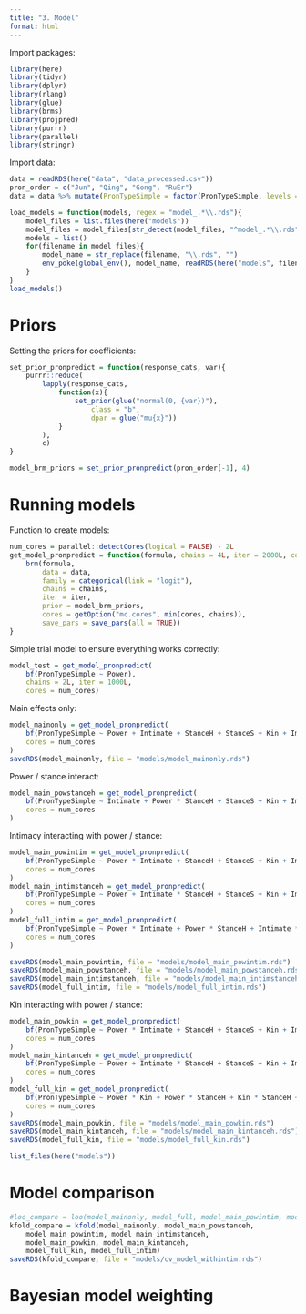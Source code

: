 ```yaml
---
title: "3. Model"
format: html
---
```


Import packages:
```r
library(here)
library(tidyr)
library(dplyr)
library(rlang)
library(glue)
library(brms)
library(projpred)
library(purrr)
library(parallel)
library(stringr)
```

Import data:
```r
data = readRDS(here("data", "data_processed.csv"))
pron_order = c("Jun", "Qing", "Gong", "RuEr")
data = data %>% mutate(PronTypeSimple = factor(PronTypeSimple, levels = pron_order))
```

```r
load_models = function(models, regex = "model_.*\\.rds"){
    model_files = list.files(here("models"))
    model_files = model_files[str_detect(model_files, "^model_.*\\.rds")]
    models = list()
    for(filename in model_files){
        model_name = str_replace(filename, "\\.rds", "")
        env_poke(global_env(), model_name, readRDS(here("models", filename)))
    }
}
load_models()
```


# Priors

Setting the priors for coefficients:
```r
set_prior_pronpredict = function(response_cats, var){
    purrr::reduce(
        lapply(response_cats,
            function(x){
                set_prior(glue("normal(0, {var})"),
                    class = "b",
                    dpar = glue("mu{x}"))
            }
        ),
        c)
}

model_brm_priors = set_prior_pronpredict(pron_order[-1], 4)

```

# Running models

Function to create models:
```r
num_cores = parallel::detectCores(logical = FALSE) - 2L
get_model_pronpredict = function(formula, chains = 4L, iter = 2000L, cores = 1L){
    brm(formula,
        data = data,
        family = categorical(link = "logit"),
        chains = chains,
        iter = iter,
        prior = model_brm_priors,
        cores = getOption("mc.cores", min(cores, chains)),
        save_pars = save_pars(all = TRUE))
}
```

Simple trial model to ensure everything works correctly:
```r
model_test = get_model_pronpredict(
    bf(PronTypeSimple ~ Power),
    chains = 2L, iter = 1000L,
    cores = num_cores)
```

Main effects only: 
```r
model_mainonly = get_model_pronpredict(
    bf(PronTypeSimple ~ Power + Intimate + StanceH + StanceS + Kin + ImpositionH + (1 | Speaker)),
    cores = num_cores
)
saveRDS(model_mainonly, file = "models/model_mainonly.rds")
```

Power / stance interact:
```r
model_main_powstanceh = get_model_pronpredict(
    bf(PronTypeSimple ~ Intimate + Power * StanceH + StanceS + Kin + ImpositionH + (1 | Speaker)),
    cores = num_cores
)
```

Intimacy interacting with power / stance:
```r
model_main_powintim = get_model_pronpredict(
    bf(PronTypeSimple ~ Power * Intimate + StanceH + StanceS + Kin + ImpositionH + (1 | Speaker)),
    cores = num_cores
)
model_main_intimstanceh = get_model_pronpredict(
    bf(PronTypeSimple ~ Power + Intimate * StanceH + StanceS + Kin + ImpositionH + (1 | Speaker)),
    cores = num_cores
)
model_full_intim = get_model_pronpredict(
    bf(PronTypeSimple ~ Power * Intimate + Power * StanceH + Intimate * StanceH + StanceS + Kin + ImpositionH + (1 | Speaker)),
    cores = num_cores
)

saveRDS(model_main_powintim, file = "models/model_main_powintim.rds")
saveRDS(model_main_powstanceh, file = "models/model_main_powstanceh.rds")
saveRDS(model_main_intimstanceh, file = "models/model_main_intimstanceh.rds")
saveRDS(model_full_intim, file = "models/model_full_intim.rds")
```

Kin interacting with power / stance:
```r
model_main_powkin = get_model_pronpredict(
    bf(PronTypeSimple ~ Power * Intimate + StanceH + StanceS + Kin + ImpositionH + (1 | Speaker)),
    cores = num_cores
)
model_main_kintanceh = get_model_pronpredict(
    bf(PronTypeSimple ~ Power + Intimate * StanceH + StanceS + Kin + ImpositionH + (1 | Speaker)),
    cores = num_cores
)
model_full_kin = get_model_pronpredict(
    bf(PronTypeSimple ~ Power * Kin + Power * StanceH + Kin * StanceH + StanceS + Intimate + ImpositionH + (1 | Speaker)),
    cores = num_cores
)
saveRDS(model_main_powkin, file = "models/model_main_powkin.rds")
saveRDS(model_main_kintanceh, file = "models/model_main_kintanceh.rds")
saveRDS(model_full_kin, file = "models/model_full_kin.rds")
```

```r
list_files(here("models"))
```



# Model comparison
```r
#loo_compare = loo(model_mainonly, model_full, model_main_powintim, model_main_powstanceh, model_main_intimstanceh, moment_match = TRUE)
kfold_compare = kfold(model_mainonly, model_main_powstanceh,
    model_main_powintim, model_main_intimstanceh,
    model_main_powkin, model_main_kintanceh,
    model_full_kin, model_full_intim)
saveRDS(kfold_compare, file = "models/cv_model_withintim.rds")
```


# Bayesian model weighting
```r

```